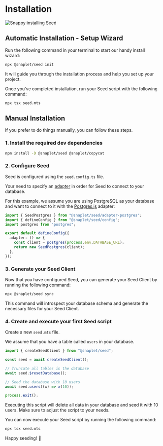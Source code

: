 
# Installation

![Snappy installing Seed](/seed/getting-started/installation/docs-image-installation.svg)

## Automatic Installation - Setup Wizard

Run the following command in your terminal to start our handy install wizard:

```bash >_&nbsp;terminal
npx @snaplet/seed init
```

It will guide you through the installation process and help you set up your project. 

Once you've completed installation, run your Seed script with the following command:

```bash >_&nbsp;terminal
npx tsx seed.mts
```

## Manual Installation

If you prefer to do things manually, you can follow these steps.

### 1. Install the required dev dependencies

```bash >_&nbsp;terminal
npm install -D @snaplet/seed @snaplet/copycat
```

### 2. Configure Seed

Seed is configured using the `seed.config.ts` file.

Your need to specify an [adapter](../reference/adapters.mdx) in order for Seed to connect to your database.

For this example, we assume you are using PostgreSQL as your database and want to connect to it with the [Postgres.js](../reference/adapters.mdx#postgresjs) adapter:

```ts seed.config.ts
import { SeedPostgres } from "@snaplet/seed/adapter-postgres";
import { defineConfig } from "@snaplet/seed/config";
import postgres from "postgres";

export default defineConfig({
  adapter: () => {
    const client = postgres(process.env.DATABASE_URL);
    return new SeedPostgres(client);
  },
});
```

### 3. Generate your Seed Client

Now that you have configured Seed, you can generate your Seed Client by running the following command:

```bash >_&nbsp;terminal
npx @snaplet/seed sync
```

This command will introspect your database schema and generate the necessary files for your Seed Client.

### 4. Create and execute your first Seed script

Create a new `seed.mts` file.

We assume that you have a table called `users` in your database.

```ts seed.mts
import { createSeedClient } from "@snaplet/seed";

const seed = await createSeedClient();

// Truncate all tables in the database
await seed.$resetDatabase();

// Seed the database with 10 users
await seed.users((x) => x(10));

process.exit();
```

<Callout type="warning" emoji="⚠️">
  Executing this script will delete all data in your database and seed it with 10 users. Make sure to adjust the script to your needs.
</Callout>

You can now execute your Seed script by running the following command:

```bash >_&nbsp;terminal
npx tsx seed.mts
```

Happy seeding! 🌱